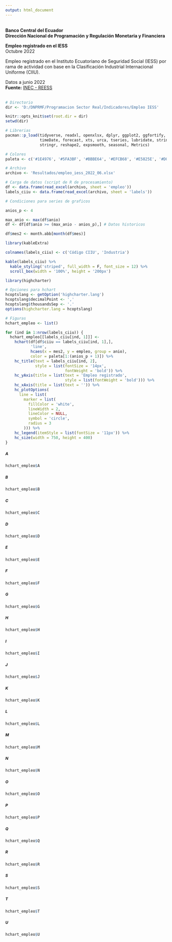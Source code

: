 ---
output: html_document
---


<br/>
**Banco Central del Ecuador** </br>
**Dirección Nacional de Programación y Regulación Monetaria y Financiera** </br>

**Empleo registrado en el IESS** </br>
Octubre 2022

Empleo registrado en el Instituto Ecuatoriano de Seguridad Social (IESS) por rama de actividad con base en la Clasificación Industrial Internacional Uniforme (CIIU). </br>

Datos a junio 2022 </br>
**Fuente:** [INEC - REESS](https://www.ecuadorencifras.gob.ec/registro-empleo-seguridad-social/)
<br/><br/>


```{r, setup, include=FALSE}
# Directorio
dir <- 'D:/DNPRMF/Programacion Sector Real/Indicadores/Empleo IESS'

knitr::opts_knit$set(root.dir = dir)
setwd(dir)
```

```{r, echo=FALSE, results='hide', message=FALSE, warning=FALSE}
# Librerias
pacman::p_load(tidyverse, readxl, openxlsx, dplyr, ggplot2, ggfortify, foreign, 
               timeDate, forecast, xts, urca, tseries, lubridate, stringi, 
               stringr, reshape2, expsmooth, seasonal, Metrics)

# Colores
paleta <- c('#1E4976', '#5FA3BF', '#BBBE64', '#EFCB68', '#E5825E', '#D05022')

# Archivo
archivo <- 'Resultados/empleo_iess_2022_06.xlsx'
```

```{r, echo=FALSE, results='hide', message=FALSE, warning=FALSE}
# Carga de datos (script de R de procesamiento)
df <- data.frame(read_excel(archivo, sheet = 'empleo'))
labels_ciiu <- data.frame(read_excel(archivo, sheet = 'labels'))
```

```{r, echo=FALSE, results='hide', message=FALSE, warning=FALSE}
# Condiciones para series de graficos

anios_p <- 4

max_anio <- max(df$anio)
df <- df[df$anio >= (max_anio - anios_p),] # Datos historicos

df$mes2 <- month.abb[month(df$mes)]
```

```{r, echo=FALSE, message=FALSE, warning=FALSE}
library(kableExtra)

colnames(labels_ciiu) <- c('Código CIIU', 'Industria')

kable(labels_ciiu) %>%
  kable_styling('striped', full_width = F, font_size = 12) %>%
  scroll_box(width = '100%', height = '200px')
```

```{r, echo=FALSE, message=FALSE, warning=FALSE}
library(highcharter)

# Opciones para hchart
hcoptslang <- getOption('highcharter.lang')
hcoptslang$decimalPoint <- ','
hcoptslang$thousandsSep <- '.'
options(highcharter.lang = hcoptslang)

# Figuras
hchart_empleo <- list()

for (ind in 1:nrow(labels_ciiu)) {
  hchart_empleo[[labels_ciiu[ind, 1]]] <- 
    hchart(df[df$ciiu == labels_ciiu[ind, 1],], 
           'line',
           hcaes(x = mes2, y = empleo, group = anio),
           color = paleta[1:(anios_p + 1)]) %>% 
    hc_title(text = labels_ciiu[ind, 2],
             style = list(fontSize = '14px', 
                          fontWeight = 'bold')) %>% 
    hc_yAxis(title = list(text = 'Empleo registrado',
                          style = list(fontWeight = 'bold'))) %>% 
    hc_xAxis(title = list(text = '')) %>% 
    hc_plotOptions(
      line = list(
        marker = list(
          fillColor = 'white',
          lineWidth = 2,
          lineColor = NULL,
          symbol = 'circle', 
          radius = 3
        ))) %>%
    hc_legend(itemStyle = list(fontSize = '11px')) %>% 
    hc_size(width = 750, height = 400)
}
```



#### {.tabset}

##### <span style="font-size:12px"> A </span> 
```{r, echo=FALSE, message=FALSE, warning=FALSE}
hchart_empleo$A
```

##### <span style="font-size:12px"> B </span>
```{r, echo=FALSE, message=FALSE, warning=FALSE}
hchart_empleo$B
```

##### <span style="font-size:12px"> C </span> 
```{r, echo=FALSE, message=FALSE, warning=FALSE}
hchart_empleo$C
```

##### <span style="font-size:12px"> D </span> 
```{r, echo=FALSE, message=FALSE, warning=FALSE}
hchart_empleo$D
```

##### <span style="font-size:12px"> E </span> 
```{r, echo=FALSE, message=FALSE, warning=FALSE}
hchart_empleo$E
```

##### <span style="font-size:12px"> F </span> 
```{r, echo=FALSE, message=FALSE, warning=FALSE}
hchart_empleo$F
```

##### <span style="font-size:12px"> G </span> 
```{r, echo=FALSE, message=FALSE, warning=FALSE}
hchart_empleo$G
```

##### <span style="font-size:12px"> H </span> 
```{r, echo=FALSE, message=FALSE, warning=FALSE}
hchart_empleo$H
```

##### <span style="font-size:12px"> I </span> 
```{r, echo=FALSE, message=FALSE, warning=FALSE}
hchart_empleo$I
```

##### <span style="font-size:12px"> J </span> 
```{r, echo=FALSE, message=FALSE, warning=FALSE}
hchart_empleo$J
```

##### <span style="font-size:12px"> K </span> 
```{r, echo=FALSE, message=FALSE, warning=FALSE}
hchart_empleo$K
```

##### <span style="font-size:12px"> L </span> 
```{r, echo=FALSE, message=FALSE, warning=FALSE}
hchart_empleo$L
```

##### <span style="font-size:12px"> M </span> 
```{r, echo=FALSE, message=FALSE, warning=FALSE}
hchart_empleo$M
```

##### <span style="font-size:12px"> N </span> 
```{r, echo=FALSE, message=FALSE, warning=FALSE}
hchart_empleo$N
```

##### <span style="font-size:12px"> O </span> 
```{r, echo=FALSE, message=FALSE, warning=FALSE}
hchart_empleo$O
```

##### <span style="font-size:12px"> P </span> 
```{r, echo=FALSE, message=FALSE, warning=FALSE}
hchart_empleo$P
```

##### <span style="font-size:12px"> Q </span> 
```{r, echo=FALSE, message=FALSE, warning=FALSE}
hchart_empleo$Q
```

##### <span style="font-size:12px"> R </span> 
```{r, echo=FALSE, message=FALSE, warning=FALSE}
hchart_empleo$R
```

##### <span style="font-size:12px"> S </span> 
```{r, echo=FALSE, message=FALSE, warning=FALSE}
hchart_empleo$S
```

##### <span style="font-size:12px"> T </span> 
```{r, echo=FALSE, message=FALSE, warning=FALSE}
hchart_empleo$T
```

##### <span style="font-size:12px"> U </span> 
```{r, echo=FALSE, message=FALSE, warning=FALSE}
hchart_empleo$U
```

